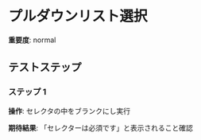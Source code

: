 # プルダウンリスト選択

**重要度**: normal

## テストステップ

### ステップ 1

**操作**: セレクタの中をブランクにし実行

**期待結果**:
「セレクターは必須です」と表示されること確認

